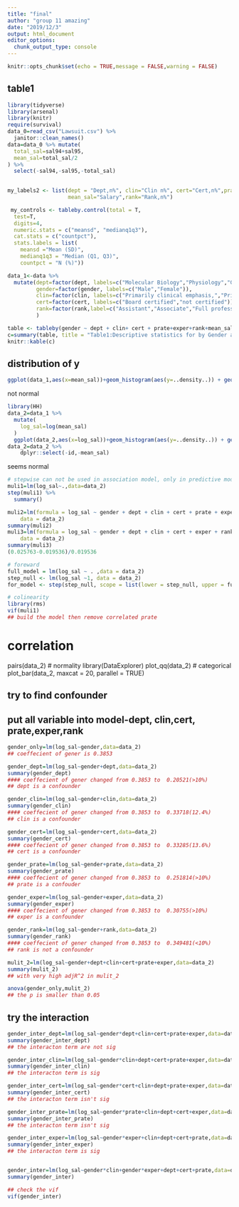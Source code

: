 ```yaml
---
title: "final"
author: "group 11 amazing"
date: "2019/12/3"
output: html_document
editor_options: 
  chunk_output_type: console
---
```


```r
knitr::opts_chunk$set(echo = TRUE,message = FALSE,warning = FALSE)
```

## table1
```r
library(tidyverse)
library(arsenal)
library(knitr)
require(survival)
data_0=read_csv("Lawsuit.csv") %>% 
  janitor::clean_names()
data=data_0 %>% mutate(
  total_sal=sal94+sal95,
  mean_sal=total_sal/2
) %>% 
  select(-sal94,-sal95,-total_sal)
  
```

```r
my_labels2 <- list(dept = "Dept,n%", clin="Clin n%", cert="Cert,n%",prate="Publication rate",exper="Years since obtaining MD",
                   mean_sal="Salary",rank="Rank,n%")

 my_controls <- tableby.control(total = T,
  test=T,  
  digits=4,
  numeric.stats = c("meansd", "medianq1q3"),
  cat.stats = c("countpct"),
  stats.labels = list(
    meansd ="Mean (SD)",
    medianq1q3 = "Median (Q1, Q3)",
    countpct = "N (%)"))
```

```r
data_1<-data %>% 
  mutate(dept=factor(dept, labels=c("Molecular Biology","Physiology","Genetics","Pediatrics","Medicine","Surgery")),
         gender=factor(gender, labels=c("Male","Female")),
         clin=factor(clin, labels=c("Primarily clinical emphasis,","Primarily research emphasis")),
         cert=factor(cert, labels=c("Board certified","not certified")),
         rank=factor(rank,label=c("Assistant","Associate","Full professor"))
         )
```


```r

table <- tableby(gender ~ dept + clin+ cert + prate+exper+rank+mean_sal, data=data_1,control=my_controls)
c=summary(table, title = "Table1:Descriptive statistics for by Gender and Test", labelTranslations = my_labels2, text=T)
knitr::kable(c)
```

## distribution of y

```r
ggplot(data_1,aes(x=mean_sal))+geom_histogram(aes(y=..density..)) + geom_density(col = "black",alpha=0)
```
not normal

```r
library(HH)
data_2=data_1 %>% 
  mutate(
    log_sal=log(mean_sal)
  )
  ggplot(data_2,aes(x=log_sal))+geom_histogram(aes(y=..density..)) + geom_density(col = "black",alpha=0)
data_2=data_2 %>% 
    dplyr::select(-id,-mean_sal)
```

seems normal

```r
# stepwise can not be used in association model, only in predictive model
muli1=lm(log_sal~.,data=data_2)
step(muli1) %>% 
  summary()
```

```r
muli2=lm(formula = log_sal ~ gender + dept + clin + cert + prate + exper + rank, 
    data = data_2)
summary(muli2)
muli3=lm(formula = log_sal ~ gender + dept + clin + cert + exper + rank, 
    data = data_2)
summary(muli3)
(0.025763-0.019536)/0.019536
```

```r
# foreward
full_model = lm(log_sal ~ . ,data = data_2)
step_null <- lm(log_sal ~1, data = data_2)
for_model <- step(step_null, scope = list(lower = step_null, upper = full_model), direction = "forward")
```


```r
# colinearity
library(rms)
vif(muli1)
## build the model then remove correlated prate
```


# correlation
pairs(data_2)
# normality
library(DataExplorer)
plot_qq(data_2)
# categorical
plot_bar(data_2, maxcat = 20, parallel = TRUE)


## try to find confounder
## put all variable into model-dept, clin,cert, prate,exper,rank

```r
gender_only=lm(log_sal~gender,data=data_2)
## coeffecient of gener is 0.3853

gender_dept=lm(log_sal~gender+dept,data=data_2)
summary(gender_dept)
#### coeffecient of gener changed from 0.3853 to  0.20521(>10%)
## dept is a confounder

gender_clin=lm(log_sal~gender+clin,data=data_2)
summary(gender_clin)
#### coeffecient of gener changed from 0.3853 to  0.33718(12.4%)
## clin is a confounder

gender_cert=lm(log_sal~gender+cert,data=data_2)
summary(gender_cert)
#### coeffecient of gener changed from 0.3853 to  0.33285(13.6%)
## cert is a confounder

gender_prate=lm(log_sal~gender+prate,data=data_2)
summary(gender_prate)
#### coeffecient of gener changed from 0.3853 to  0.251814(>10%)
## prate is a confouder

gender_exper=lm(log_sal~gender+exper,data=data_2)
summary(gender_exper)
#### coeffecient of gener changed from 0.3853 to  0.30755(>10%)
## exper is a confounder

gender_rank=lm(log_sal~gender+rank,data=data_2)
summary(gender_rank)
#### coeffecient of gener changed from 0.3853 to  0.349481(<10%)
## rank is not a confounder

mulit_2=lm(log_sal~gender+dept+clin+cert+prate+exper,data=data_2)
summary(mulit_2)
## with very high adjR^2 in mulit_2

anova(gender_only,mulit_2)
## the p is smaller than 0.05
```


## try the interaction 
```r
gender_inter_dept=lm(log_sal~gender*dept+clin+cert+prate+exper,data=data_2)
summary(gender_inter_dept)
## the interacton term are not sig

gender_inter_clin=lm(log_sal~gender*clin+dept+cert+prate+exper,data=data_2)
summary(gender_inter_clin)
## the interacton term is sig

gender_inter_cert=lm(log_sal~gender*cert+clin+dept+prate+exper,data=data_2)
summary(gender_inter_cert)
## the interacton term isn't sig

gender_inter_prate=lm(log_sal~gender*prate+clin+dept+cert+exper,data=data_2)
summary(gender_inter_prate)
## the interacton term isn't sig

gender_inter_exper=lm(log_sal~gender*exper+clin+dept+cert+prate,data=data_2)
summary(gender_inter_exper)
## the interacton term is sig


gender_inter=lm(log_sal~gender*clin+gender*exper+dept+cert+prate,data=data_2)
summary(gender_inter)

## check the vif
vif(gender_inter)
```


